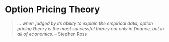 # __Option Pricing Theory__ { .unnumbered }


> _... when judged by its ability to explain the empirical data, option pricing theory is the most successful theory not only in finance, but in all of economics._ -- Stephen Ross
